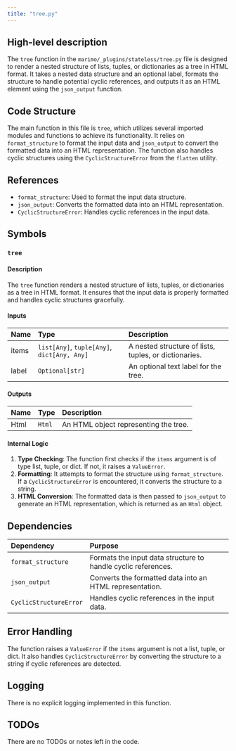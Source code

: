 ```yaml
---
title: "tree.py"
---
```


## High-level description

The `tree` function in the `marimo/_plugins/stateless/tree.py` file is designed to render a nested structure of lists, tuples, or dictionaries as a tree in HTML format. It takes a nested data structure and an optional label, formats the structure to handle potential cyclic references, and outputs it as an HTML element using the `json_output` function.

## Code Structure

The main function in this file is `tree`, which utilizes several imported modules and functions to achieve its functionality. It relies on `format_structure` to format the input data and `json_output` to convert the formatted data into an HTML representation. The function also handles cyclic structures using the `CyclicStructureError` from the `flatten` utility.

## References

- `format_structure`: Used to format the input data structure.
- `json_output`: Converts the formatted data into an HTML representation.
- `CyclicStructureError`: Handles cyclic references in the input data.

## Symbols

### `tree`
#### Description
The `tree` function renders a nested structure of lists, tuples, or dictionaries as a tree in HTML format. It ensures that the input data is properly formatted and handles cyclic structures gracefully.

#### Inputs
| Name  | Type                      | Description                                      |
|:------|:--------------------------|:-------------------------------------------------|
| items | `list[Any]`, `tuple[Any]`, `dict[Any, Any]` | A nested structure of lists, tuples, or dictionaries. |
| label | `Optional[str]`           | An optional text label for the tree.             |

#### Outputs
| Name | Type  | Description        |
|:-----|:------|:-------------------|
| Html | `Html` | An HTML object representing the tree. |

#### Internal Logic
1. **Type Checking**: The function first checks if the `items` argument is of type list, tuple, or dict. If not, it raises a `ValueError`.
2. **Formatting**: It attempts to format the structure using `format_structure`. If a `CyclicStructureError` is encountered, it converts the structure to a string.
3. **HTML Conversion**: The formatted data is then passed to `json_output` to generate an HTML representation, which is returned as an `Html` object.

## Dependencies

| Dependency | Purpose |
|:-----------|:--------|
| `format_structure` | Formats the input data structure to handle cyclic references. |
| `json_output` | Converts the formatted data into an HTML representation. |
| `CyclicStructureError` | Handles cyclic references in the input data. |

## Error Handling

The function raises a `ValueError` if the `items` argument is not a list, tuple, or dict. It also handles `CyclicStructureError` by converting the structure to a string if cyclic references are detected.

## Logging

There is no explicit logging implemented in this function.

## TODOs

There are no TODOs or notes left in the code.
